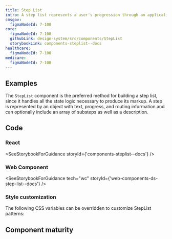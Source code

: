```yaml
---
title: Step List
intro: A step list represents a user's progression through an application or multi-page form. It serves as a table of contents and a way to quickly see where they are and what they should be working on next.
cmsgov:
  figmaNodeId: 7-100
core:
  figmaNodeId: 7-100
  githubLink: design-system/src/components/StepList
  storybookLink: components-steplist--docs
healthcare:
  figmaNodeId: 7-100
medicare:
  figmaNodeId: 7-100
---
```



## Examples

The `StepList` component is the preferred method for building a step list, since it handles all the state logic necessary to produce its markup. A step is represented by an object with text, progress, and routing information and can optionally include an array of substeps as well as a description.

<StorybookExample componentName="step-list" storyId="components-steplist--step-list-example" />

## Code

### React

<SeeStorybookForGuidance storyId={'components-steplist--docs'} />

### Web Component

<SeeStorybookForGuidance tech="wc" storyId={'web-components-ds-step-list--docs'} />

### Style customization

The following CSS variables can be overridden to customize StepList patterns:

<ComponentThemeOptions componentname="steplist" />

## Component maturity

<MaturityChecklist
  a11yStandards={false}
  color={true}
  forcedColors={true}
  screenReaders={true}
  keyboardNavigable={false}
  storybook={true}
  responsive={true}
  spanish={false}
  completeUiKit={false}
  responsiveUiKit={false}
  tokensInCode={true}
  tokensInSketch={true}
/>
